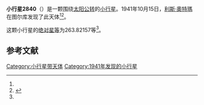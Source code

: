 {{Infobox planet
| bgcolour = #FFFFC0
| name = 2840 Kallavesi
| symbol = 
| image = 
| caption = 
| discovery = yes
| discovery_ref = 
| discoverer = [[利斯·奧特瑪|利斯·奧特瑪]]
| discovery_site = [[图尔库|图尔库]] 
| discovered = 1941年10月15日
| designations = yes
| mp_name = 
| named_after = 
| alt_names = 1941 UP/ 1952 TB / 1977 KC / 1980 BY
| mp_category = [[主带小行星|主带小行星]]
| orbit_ref = <ref name="a">[http://ssd.jpl.nasa.gov/sbdb.cgi?sstr=2840 2840 Kallavesi] {{Wayback|url=http://ssd.jpl.nasa.gov/sbdb.cgi?sstr=2840 |date=20200820020715 }}，小行星數據庫瀏覽器（JPL Small-Body Database Browser）－[[美国国家航空航天局|美国国家航空航天局]]喷气推进实验室</ref>
| epoch = 2456400.5 (2013年4月18日更新)
| aphelion = {{convert|2.6233033|AU|km|3|abbr=on|lk=out}}
| perihelion = {{convert|2.1741187|AU|km|3|abbr=on}}
| semimajor = {{convert|2.3987110|AU|km|3|abbr=on}}
| eccentricity = 0.0936304
| period = 1356.954647 [[日|日]]<br />3.72[[儒略年|儒略年]]
| avg_speed = 
| inclination = 8.50876
| asc_node = 59.08780
| mean_anomaly = 
| arg_peri = 263.82157
| satellites = 
| physical_characteristics = yes
| dimensions = 
| mass = 
| density = 
| surface_grav = 
| escape_velocity = 
| sidereal_day = 
| axial_tilt = 
| pole_ecliptic_lat = 
| pole_ecliptic_lon = 
| albedo = 
| temperatures= 
| temp_name1 = 
| mean_temp_1 = 
| max_temp_1 = 
| temp_name2 = 
| max_temp_2 = 
| spectral_type = 
| abs_magnitude = 263.82157
}}

'''小行星2840'''（{{lang-en|2840 Kallavesi}}）是一颗围绕[[太阳|太阳]][[公转|公转]]的[[小行星|小行星]]。1941年10月15日，[[利斯·奧特瑪|利斯·奧特瑪]]在图尔库发现了此天体<ref name="a" /><ref>{{cite news|title=小行星列表|url=http://cfa-www.harvard.edu/iau/lists/NumberedMPs.txt|accessdate=2013-07-08|newspaper=哈佛大学|archive-date=2008-05-17|archive-url=https://web.archive.org/web/20080517010638/http://cfa-www.harvard.edu/iau/lists/NumberedMPs.txt|dead-url=no}}</ref>。

这颗小行星的[[绝对星等|绝对星等]]为263.82157等<ref name="a" />。

==参考文献==
{{reflist}}
{{Minor Planet Number|[[小行星2839|小行星2839]]|[[小行星2841|小行星2841]]}}

{{小天体}}

[[Category:小行星带天体|Category:小行星带天体]]
[[Category:1941年发现的小行星|Category:1941年发现的小行星]]

{{asteroid-stub}}